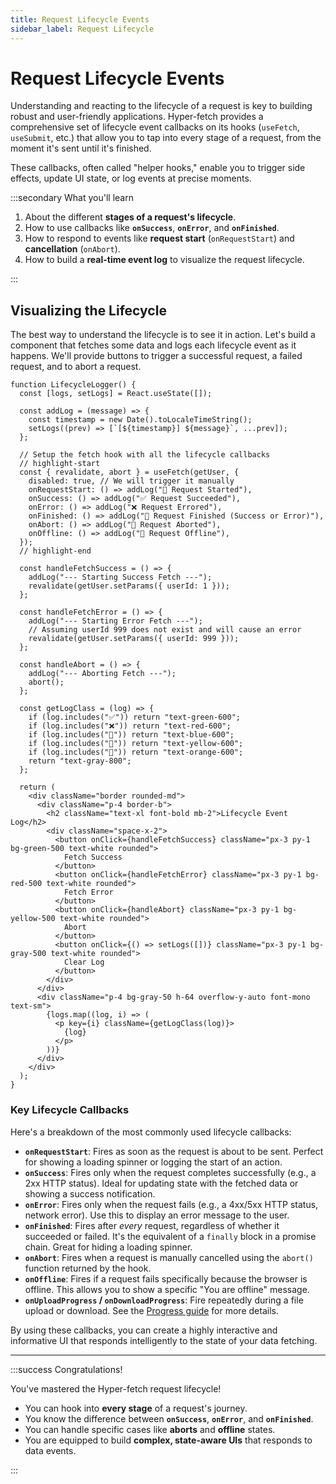 ```yaml
---
title: Request Lifecycle Events
sidebar_label: Request Lifecycle
---
```


# Request Lifecycle Events

Understanding and reacting to the lifecycle of a request is key to building robust and user-friendly applications.
Hyper-fetch provides a comprehensive set of lifecycle event callbacks on its hooks (`useFetch`, `useSubmit`, etc.) that
allow you to tap into every stage of a request, from the moment it's sent until it's finished.

These callbacks, often called "helper hooks," enable you to trigger side effects, update UI state, or log events at
precise moments.

:::secondary What you'll learn

1.  About the different **stages of a request's lifecycle**.
2.  How to use callbacks like **`onSuccess`**, **`onError`**, and **`onFinished`**.
3.  How to respond to events like **request start** (`onRequestStart`) and **cancellation** (`onAbort`).
4.  How to build a **real-time event log** to visualize the request lifecycle.

:::

## Visualizing the Lifecycle

The best way to understand the lifecycle is to see it in action. Let's build a component that fetches some data and logs
each lifecycle event as it happens. We'll provide buttons to trigger a successful request, a failed request, and to
abort a request.

```tsx
function LifecycleLogger() {
  const [logs, setLogs] = React.useState([]);

  const addLog = (message) => {
    const timestamp = new Date().toLocaleTimeString();
    setLogs((prev) => [`[${timestamp}] ${message}`, ...prev]);
  };

  // Setup the fetch hook with all the lifecycle callbacks
  // highlight-start
  const { revalidate, abort } = useFetch(getUser, {
    disabled: true, // We will trigger it manually
    onRequestStart: () => addLog("🚀 Request Started"),
    onSuccess: () => addLog("✅ Request Succeeded"),
    onError: () => addLog("❌ Request Errored"),
    onFinished: () => addLog("🏁 Request Finished (Success or Error)"),
    onAbort: () => addLog("🛑 Request Aborted"),
    onOffline: () => addLog("🔌 Request Offline"),
  });
  // highlight-end

  const handleFetchSuccess = () => {
    addLog("--- Starting Success Fetch ---");
    revalidate(getUser.setParams({ userId: 1 }));
  };

  const handleFetchError = () => {
    addLog("--- Starting Error Fetch ---");
    // Assuming userId 999 does not exist and will cause an error
    revalidate(getUser.setParams({ userId: 999 }));
  };

  const handleAbort = () => {
    addLog("--- Aborting Fetch ---");
    abort();
  };

  const getLogClass = (log) => {
    if (log.includes("✅")) return "text-green-600";
    if (log.includes("❌")) return "text-red-600";
    if (log.includes("🚀")) return "text-blue-600";
    if (log.includes("🛑")) return "text-yellow-600";
    if (log.includes("🔌")) return "text-orange-600";
    return "text-gray-800";
  };

  return (
    <div className="border rounded-md">
      <div className="p-4 border-b">
        <h2 className="text-xl font-bold mb-2">Lifecycle Event Log</h2>
        <div className="space-x-2">
          <button onClick={handleFetchSuccess} className="px-3 py-1 bg-green-500 text-white rounded">
            Fetch Success
          </button>
          <button onClick={handleFetchError} className="px-3 py-1 bg-red-500 text-white rounded">
            Fetch Error
          </button>
          <button onClick={handleAbort} className="px-3 py-1 bg-yellow-500 text-white rounded">
            Abort
          </button>
          <button onClick={() => setLogs([])} className="px-3 py-1 bg-gray-500 text-white rounded">
            Clear Log
          </button>
        </div>
      </div>
      <div className="p-4 bg-gray-50 h-64 overflow-y-auto font-mono text-sm">
        {logs.map((log, i) => (
          <p key={i} className={getLogClass(log)}>
            {log}
          </p>
        ))}
      </div>
    </div>
  );
}
```

### Key Lifecycle Callbacks

Here's a breakdown of the most commonly used lifecycle callbacks:

- **`onRequestStart`**: Fires as soon as the request is about to be sent. Perfect for showing a loading spinner or
  logging the start of an action.
- **`onSuccess`**: Fires only when the request completes successfully (e.g., a 2xx HTTP status). Ideal for updating
  state with the fetched data or showing a success notification.
- **`onError`**: Fires only when the request fails (e.g., a 4xx/5xx HTTP status, network error). Use this to display an
  error message to the user.
- **`onFinished`**: Fires after _every_ request, regardless of whether it succeeded or failed. It's the equivalent of a
  `finally` block in a promise chain. Great for hiding a loading spinner.
- **`onAbort`**: Fires when a request is manually cancelled using the `abort()` function returned by the hook.
- **`onOffline`**: Fires if a request fails specifically because the browser is offline. This allows you to show a
  specific "You are offline" message.
- **`onUploadProgress` / `onDownloadProgress`**: Fire repeatedly during a file upload or download. See the
  [Progress guide](./progress.mdx) for more details.

By using these callbacks, you can create a highly interactive and informative UI that responds intelligently to the
state of your data fetching.

---

:::success Congratulations!

You've mastered the Hyper-fetch request lifecycle!

- You can hook into **every stage** of a request's journey.
- You know the difference between **`onSuccess`**, **`onError`**, and **`onFinished`**.
- You can handle specific cases like **aborts** and **offline** states.
- You are equipped to build **complex, state-aware UIs** that responds to data events.

:::
